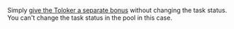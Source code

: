 <Cut title="What should I do if I want to accept a completed task but the pool is already archived or the Toloker wrote to me after the allowed time?">

Simply [give the Toloker a separate bonus](/docs/guide/bonus) without changing the task status. You can't change the task status in the pool in this case.

</Cut>

